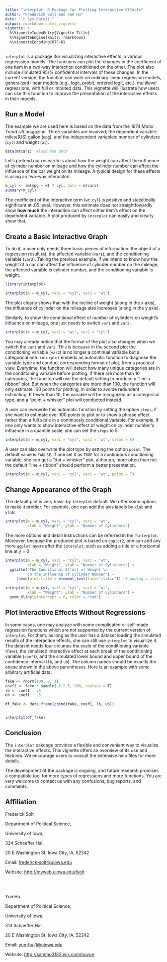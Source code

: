 ```yaml
---
title: "interplot: R Package for Plotting Interactive Effects"
author: "Frederick Solt and Yue Hu"
date: "`r Sys.Date()`"
output: rmarkdown::html_vignette
vignette: >
  %\VignetteIndexEntry{Vignette Title}
  %\VignetteEngine{knitr::rmarkdown}
  %\VignetteEncoding{UTF-8}
---
```


`interplot` is a package ifor visualizing interactive effects in various regresssion models. The functions can plot the changes in the coefficient of one item in a two-way interaction conditioned on the other. The plot also include simulated 95/% confidential intervals of these changes. In the current version, the function can work on ordinary linear regression models, generalized linear models (e.g., logit, probit, ordered logit, etc.), multilevel regressions, with full or imputed data. This vignette will illustrate how users can use this function to improve the presentation of the interactive effects in their models.

## Run a Model

The example we are used here is based on the data from the 1974 *Motor Trend US* magazine. Three variables are involved; the dependent variable: miles/(US) gallon (`mpg`), and the independent variables: number of cylinders (`cyl`) and weight (`wt`).

```r
data(mtcars)  #load the data
```

Let's pretend our research is about how the weight can affect the influence of cylinder number on mileage and how the cylinder number can affect the influence of the car weight on its mileage. A typical design for these effects is using an two-way interaciton:

```r

m_cyl <- lm(mpg ~ wt * cyl, data = mtcars)
summary(m_cyl)


```

The coefficient of the interactive term (`wt:cyl`) is positive and statsitically significant at .05 level. However, this estimate does not straightfowardly show **how much** the interaction can affect either item's effect on the dependent variable. A plot produced by `interplot` can easily and clearly show that.

## Create a Basic Interactive Graph

To do it, a user only needs three basic pieces of information: the object of a regression result (`m`), the affected variable (`var1`), and the conditioning variable (`var2`). Taking the previous example, if we intend to know how the weight of a car can affect the influence of cylinder number on the mileage, the affected variable is cylinder number, and the conditioning variable is weight. 

```r
library(interplot)

interplot(m = m_cyl, var1 = "cyl", var2 = "wt")
```

The plot clearly shows that with the incline of weight (along in the x axis), the influence of cylinder on the mileage also increases (along in the y axis).

Similarly, to show the conditional effect of number of cylinders on weight's influence on mileage, one just needs to switch `var1` and `var2`:

```r
interplot(m = m_cyl, var1 = "wt", var2 = "cyl")
```

You may already notice that the format of the plot also changes when we switch the `var1` and `var2`. This is because in the second plot the conditioning variable (`var2`) is no longer a continual variable but a categorical one. `interplot` embeds an automatic function to diagnose the variable type and conduct corresponding format of plot, from a practical view. Everytime, the funciton will detect how many unique categories are in the conditioning variable before plotting. If there are more than 10 categories, the funciton will use the default setting to produce a "line + ribbon" plot. But when the categories are more than 100, the function will only estimate 100 points for plotting, in order to avoide redundent estimating. If fewer than 10, the variable will be recognized as a categorical type, and a "point + whisker" plot will conducted instead. 

A user can overwrite this automatic function by setting the option `steps`, if she want to estimate over 100 points to plot or to show a phrase effect rather than a full scale in a continuosly conditional variable. For example, if one only wants to show interactive effect of weight on cylinder number's influence in a quantile scale, she can set the `steps` to 5:

```r
interplot(m = m_cyl, var1 = "cyl", var2 = "wt", steps = 5)
```

A user can also overwrite the plot type by setting the option `point`. The default value is `FAULSE`. If one set it as `TRUE` for a continuous conditioning variable, she can get a "dot + whisker" plot, although, more often than not the default "line + ribbon" should perform a better presentation.

```r
interplot(m = m_cyl, var1 = "cyl", var2 = "wt", point = T)
```


## Change Appearance of the Graph

The default plot is very basic by `interplot` default. We offer some options to make it prettier. For example, one can add the axis labels by `xlab` and `ylab`:

```r
interplot(m = m_cyl, var1 = "cyl", var2 = "wt",
          xlab = "Weight", ylab = "Number of Cylinders")
```

The more options and detail instructions can be referred in the `?interplot`. Moreover, because the produced plot is based on `ggplot2`, one can add any more `ggplot` layers after the `interplot`, such as adding a title or a horizontal line at y = 0 :

```r
interplot(m = m_cyl, var1 = "cyl", var2 = "wt",
          xlab = "Weight", ylab = "Number of Cylinders") +
  ggtitle("The Conditional Effect of Weight \n 
          on the Influence of Cylinder Number") + 
     theme(plot.title = element_text(face="italic"))  # adding a italic, two-line title

interplot(m = m_cyl, var1 = "cyl", var2 = "wt",
          xlab = "Weight", ylab = "Number of Cylinders") +
  geom_hline(yintercept = 0, color = "red")

```


## Plot Interactive Effects Without Regressions

In some cases, one may analyze with some complicated or self-made regression functions which are not supported by the current version of `interplot`. For them, as long as the user has a dataset loading the simulated results of the interaction effects, she can still use `interplot` to visuallize it. The dataset needs four columes the scale of the conditioning variable (`fake`), the simulated interactive effect at each break of the conditioning variable (`coef1`), and the simulated lower bound and upper bound of the confidence interval (`lb`, and `ub`). The column names should be exactly the onese shown in the above parentheses. Here is an example with some arbitrary artificial data:

```r
fake <- rnorm(100, 0, 1)
coef1 <- fake * sample(.5:2.5, 100, replace = T)
lb <- coef1 - .5
ub <- coef1 + .5

df_fake <- data.frame(cbind(fake, coef1, lb, ub))


interplot(df_fake)

```

## Conclusion

The `interplot` pakcage provides a flexible and convenient way to visualize the interactive effects. This vignette offers an overview of its use and features. We encourage users to consult the extensive help files for more details.

The development of the package is ongoing, and future research promises a compatible tool for more types of regressions and more functions. You are very welcome to contact us with any confusions, bug reports, and comments.

## Affiliation

Frederick Solt

Department of Political Science,

University of Iowa, 

324 Schaeffer Hall,

20 E Washington St, Iowa City, IA, 52242

Email: <frederick-solt@uiowa.edu>

Website: <http://myweb.uiowa.edu/fsolt>

<br></br>

Yue Hu

Department of Political Science,

University of Iowa, 

313 Schaeffer Hall,

20 E Washington St, Iowa City, IA, 52242

Email: <yue-hu-1@uiowa.edu>

Website: <http://sammo3182.wix.com/huyue>


